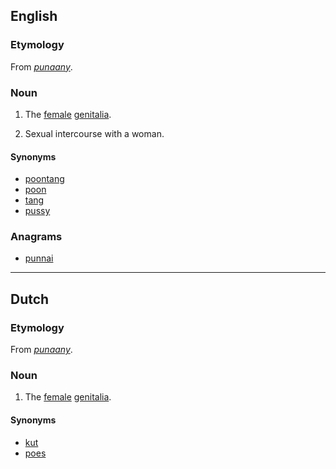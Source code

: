 ==English==

===Etymology===
From {{etyl|jam}} ''[[punaany]]''.

===Noun===
{{en-noun}}

# {{slang}} The [[female]] [[genitalia]].
# Sexual intercourse with a woman.

====Synonyms====
* [[poontang]]
* [[poon]]
* [[tang]]
* [[pussy]]

===Anagrams===
* [[punnai#English|punnai]]

----

==Dutch==

===Etymology===
From {{etyl|jam|nl}} ''[[punaany]]''.

===Noun===
{{infl|nl|noun}}

# {{slang}} The [[female]] [[genitalia]].

====Synonyms====
* [[kut]]
* [[poes]]